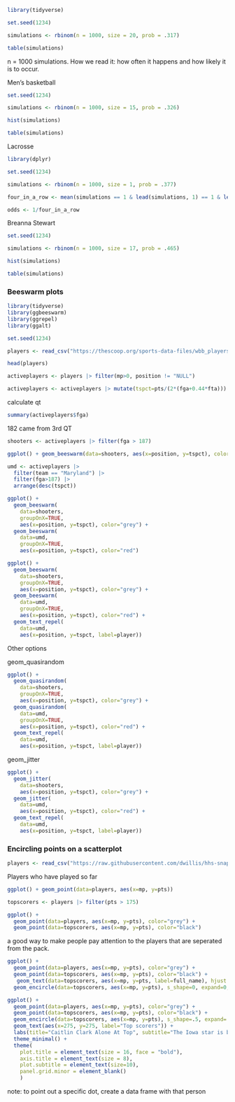 ```r
library(tidyverse)
```

```r
set.seed(1234)

simulations <- rbinom(n = 1000, size = 20, prob = .317)

table(simulations)
```
n = 1000 simulations. How we read it:  how often it happens and how likely it is to occur. 

Men's basketball 
```r
set.seed(1234)

simulations <- rbinom(n = 1000, size = 15, prob = .326)

hist(simulations)
```
```r
table(simulations)
```

Lacrosse
```r
library(dplyr)

set.seed(1234)

simulations <- rbinom(n = 1000, size = 1, prob = .377)

four_in_a_row <- mean(simulations == 1 & lead(simulations, 1) == 1 & lead(simulations, 2) == 1 & lead(simulations, 3) == 1)

odds <- 1/four_in_a_row
```
Breanna Stewart
```r
set.seed(1234)

simulations <- rbinom(n = 1000, size = 17, prob = .465)

hist(simulations)
```
```r
table(simulations)
```

### Beeswarm plots

```r
library(tidyverse)
library(ggbeeswarm)
library(ggrepel)
library(ggalt)
```


```r
set.seed(1234)
```


```r
players <- read_csv("https://thescoop.org/sports-data-files/wbb_players_2023.csv")
```

```r
head(players)
```

```r
activeplayers <- players |> filter(mp>0, position != "NULL") 
```


```r
activeplayers <- activeplayers |> mutate(tspct=pts/(2*(fga+0.44*fta)))
```

calculate qt
```r
summary(activeplayers$fga)
```
182 came from 3rd QT
```r
shooters <- activeplayers |> filter(fga > 187)
```


```r
ggplot() + geom_beeswarm(data=shooters, aes(x=position, y=tspct), color="grey")
```
```r
umd <- activeplayers |> 
  filter(team == "Maryland") |> 
  filter(fga>187) |> 
  arrange(desc(tspct))
```

```r
ggplot() + 
  geom_beeswarm(
    data=shooters, 
    groupOnX=TRUE, 
    aes(x=position, y=tspct), color="grey") + 
  geom_beeswarm(
    data=umd, 
    groupOnX=TRUE, 
    aes(x=position, y=tspct), color="red")
```

```r
ggplot() + 
  geom_beeswarm(
    data=shooters, 
    groupOnX=TRUE, 
    aes(x=position, y=tspct), color="grey") + 
  geom_beeswarm(
    data=umd, 
    groupOnX=TRUE, 
    aes(x=position, y=tspct), color="red") +
  geom_text_repel(
    data=umd, 
    aes(x=position, y=tspct, label=player))
```

Other options

geom_quasirandom
```r
ggplot() + 
  geom_quasirandom(
    data=shooters, 
    groupOnX=TRUE, 
    aes(x=position, y=tspct), color="grey") + 
  geom_quasirandom(
    data=umd, 
    groupOnX=TRUE, 
    aes(x=position, y=tspct), color="red") +
  geom_text_repel(
    data=umd, 
    aes(x=position, y=tspct, label=player))
```

geom_jitter
```r
ggplot() + 
  geom_jitter(
    data=shooters, 
    aes(x=position, y=tspct), color="grey") + 
  geom_jitter(
    data=umd, 
    aes(x=position, y=tspct), color="red") +
  geom_text_repel(
    data=umd, 
    aes(x=position, y=tspct, label=player))
```
### Encircling points on a scatterplot

```r
players <- read_csv("https://raw.githubusercontent.com/dwillis/hhs-snapshots/main/data/player_totals_20231130.csv") |> filter(mp > 0)
```
Players who have played so far

```r
ggplot() + geom_point(data=players, aes(x=mp, y=pts))
```
```r
topscorers <- players |> filter(pts > 175)
```


```r
ggplot() + 
  geom_point(data=players, aes(x=mp, y=pts), color="grey") +
  geom_point(data=topscorers, aes(x=mp, y=pts), color="black")
```
a good way to make people pay attention to the players that are seperated from the pack. 

```r
ggplot() + 
  geom_point(data=players, aes(x=mp, y=pts), color="grey") + 
  geom_point(data=topscorers, aes(x=mp, y=pts), color="black") + 
   geom_text(data=topscorers, aes(x=mp, y=pts, label=full_name), hjust = 0, vjust=1) +
  geom_encircle(data=topscorers, aes(x=mp, y=pts), s_shape=0, expand=0, colour="red")
```
```r
ggplot() + 
  geom_point(data=players, aes(x=mp, y=pts), color="grey") + 
  geom_point(data=topscorers, aes(x=mp, y=pts), color="black") + 
  geom_encircle(data=topscorers, aes(x=mp, y=pts), s_shape=.5, expand=.03, colour="red") +
  geom_text(aes(x=275, y=275, label="Top scorers")) + 
  labs(title="Caitlin Clark Alone At Top", subtitle="The Iowa star is by far the top scorer among all NCAA players", x="Minutes", y="Points") + 
  theme_minimal() + 
  theme(
    plot.title = element_text(size = 16, face = "bold"),
    axis.title = element_text(size = 8), 
    plot.subtitle = element_text(size=10), 
    panel.grid.minor = element_blank()
    )
```
note: to point out a specific dot, create a data frame with that person
